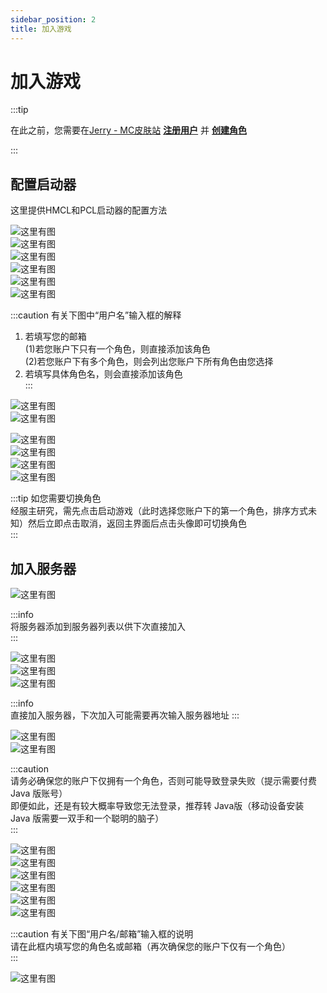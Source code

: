 ```yaml
---
sidebar_position: 2
title: 加入游戏
---
```



# 加入游戏  

:::tip

在此之前，您需要在[Jerry - MC皮肤站](https://skin.mc.jerry.ink/) [**注册用户**](https://skin.mc.jerry.ink/auth/register) 并 [**创建角色**](../jerry-mc-skin/newbee-guide/add-player)

:::

<Tabs>
  <TabItem value='java' label='Java 版'>

## 配置启动器
这里提供HMCL和PCL启动器的配置方法

<Tabs>
  <TabItem value='HMCL' label='HMCL'>

![这里有图](img/20230120005612.png)  
![这里有图](img/20230120005612.png)  
![这里有图](img/20230120005701.png)  
![这里有图](img/20230120005807.png)  
![这里有图](img/20230120005901.png)  
![这里有图](img/20230120005931.png)  

:::caution 有关下图中“用户名”输入框的解释  
1. 若填写您的邮箱  
  (1)若您账户下只有一个角色，则直接添加该角色  
  (2)若您账户下有多个角色，则会列出您账户下所有角色由您选择  
2. 若填写具体角色名，则会直接添加该角色  
:::  

![这里有图](img/20230120010031.png)  
![这里有图](img/20230120010154.png)  
  </TabItem>
  <TabItem value='PCL' label='PCL'>

![这里有图](img/20230120012708.png)  
![这里有图](img/20230120012829.png)  
![这里有图](img/20230120013029.png)  
![这里有图](img/20230120013236.png)  

:::tip 如您需要切换角色  
经服主研究，需先点击启动游戏（此时选择您账户下的第一个角色，排序方式未知）然后立即点击取消，返回主界面后点击头像即可切换角色  
:::  

  </TabItem>
</Tabs>

## 加入服务器  

![这里有图](img/6370fe53ca864.png)  
<Tabs>
  <TabItem value='add-server' label='添加服务器'>

:::info  
将服务器添加到服务器列表以供下次直接加入  
:::  

![这里有图](img/6370fe512d304.png)  
![这里有图](img/6370fe528a329.png)  
![这里有图](img/6370fe526abc7.png)  

  </TabItem>
  <TabItem value='join-in' label='直接连接'>

:::info  
直接加入服务器，下次加入可能需要再次输入服务器地址
:::  

![这里有图](img/6370fe5302930.png)  
![这里有图](img/6370fe5291c41.png)  

  </TabItem>
</Tabs>

  </TabItem>
  <TabItem value='be' label='基岩版'>

:::caution  
请务必确保您的账户下仅拥有一个角色，否则可能导致登录失败（提示需要付费 Java 版账号）  
即便如此，还是有较大概率导致您无法登录，推荐转 Java版（移动设备安装 Java 版需要一双手和一个聪明的脑子）  
:::  

![这里有图](img/6371059eae561.png)  
![这里有图](img/6371059c29c17.png)  
![这里有图](img/6371059daa399.png)  
![这里有图](img/6371060b9382b.png)  
![这里有图](img/6371059e50f61.png)  
![这里有图](img/6371059c1ae4e.png)  

:::caution 有关下图“用户名/邮箱”输入框的说明  
请在此框内填写您的角色名或邮箱（再次确保您的账户下仅有一个角色）  
:::  

![这里有图](img/6371060925ad8.png)  
  </TabItem>
</Tabs>